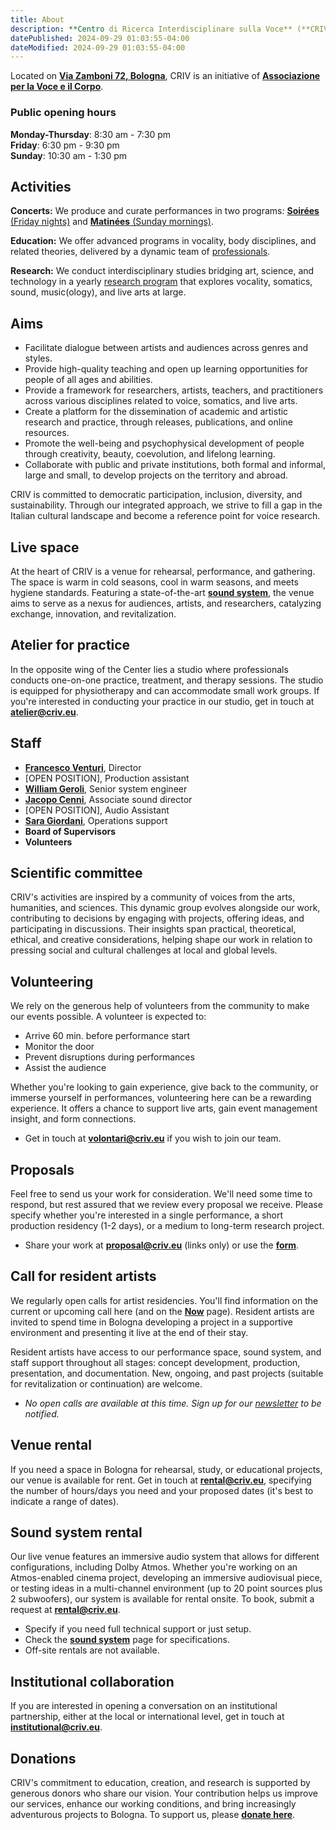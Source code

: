 ```yaml
---
title: About
description: **Centro di Ricerca Interdisciplinare sulla Voce** (**CRIV**) is dedicated to research, production, and education in voice studies, somatics, and live arts. The Center's activities blend live shows, foundational and advanced training, and interdisciplinary research across art, science and technology.
datePublished: 2024-09-29 01:03:55-04:00
dateModified: 2024-09-29 01:03:55-04:00
---
```


Located on [**Via Zamboni 72, Bologna**](https://www.google.ca/maps/place/Via+Zamboni,+72,+40126+Bologna+BO), CRIV is an initiative of [**Associazione per la Voce e il Corpo**](/colophon#organization).

### Public opening hours

**Monday-Thursday**: 8:30 am - 7:30 pm  
**Friday**: 6:30 pm - 9:30 pm  
**Sunday**: 10:30 am - 1:30 pm  


## Activities


**Concerts:** We produce and curate performances in two programs: [**Soirées** (Friday nights)](/concerts) and [**Matinées** (Sunday mornings)](/concerts).  


**Education:** We offer advanced programs in vocality, body disciplines, and related theories, delivered by a dynamic team of [professionals](people).  


**Research:** We conduct interdisciplinary studies bridging art, science, and technology in a yearly [research program](research) that explores vocality, somatics, sound, music(ology), and live arts at large.

## Aims

- Facilitate dialogue between artists and audiences across genres and styles.
- Provide high-quality teaching and open up learning opportunities for people of all ages and abilities.
- Provide a framework for researchers, artists, teachers, and practitioners across various disciplines related to voice, somatics, and live arts.
- Create a platform for the dissemination of academic and artistic research and practice, through releases, publications, and online resources.
- Promote the well-being and psychophysical development of people through creativity, beauty, coevolution, and lifelong learning.
- Collaborate with public and private institutions, both formal and informal, large and small, to develop projects on the territory and abroad.

CRIV is committed to democratic participation, inclusion, diversity, and sustainability. Through our integrated approach, we strive to fill a gap in the Italian cultural landscape and become a reference point for voice research.

## Live space

At the heart of CRIV is a venue for rehearsal, performance, and gathering. The space is warm in cold seasons, cool in warm seasons, and meets hygiene standards. Featuring a state-of-the-art [**sound system**](/sound-system), the venue aims to serve as a nexus for audiences, artists, and researchers, catalyzing exchange, innovation, and revitalization.

## Atelier for practice

In the opposite wing of the Center lies a studio where professionals conducts one-on-one practice, treatment, and therapy sessions. The studio is equipped for physiotherapy and can accommodate small work groups. If you're interested in conducting your practice in our studio, get in touch at [**atelier@criv.eu**](mailto:atelier@criv.eu).

## Staff
- [**Francesco Venturi**](/people#francesco-venturi), Director
- [OPEN POSITION], Production assistant
- [**William Geroli**](/people#william-geroli), Senior system engineer
- [**Jacopo Cenni**](/people#jacopo-cenni), Associate sound director
- [OPEN POSITION], Audio Assistant
- [**Sara Giordani**](/people#sara-giordani), Operations support
- **Board of Supervisors**
- **Volunteers**

## Scientific committee

CRIV's activities are inspired by a community of voices from the arts, humanities, and sciences. This dynamic group evolves alongside our work, contributing to decisions by engaging with projects, offering ideas, and participating in discussions. Their insights span practical, theoretical, ethical, and creative considerations, helping shape our work in relation to pressing social and cultural challenges at local and global levels.

## Volunteering

We rely on the generous help of volunteers from the community to make our events possible. A volunteer is expected to:
- Arrive 60 min. before performance start
- Monitor the door
- Prevent disruptions during performances
- Assist the audience

Whether you're looking to gain experience, give back to the community, or immerse yourself in performances, volunteering here can be a rewarding experience. It offers a chance to support live arts, gain event management insight, and form connections.

- Get in touch at [**volontari@criv.eu**](mailto:volontari@criv.eu) if you wish to join our team.

## Proposals

Feel free to send us your work for consideration. We'll need some time to respond, but rest assured that we review every proposal we receive. Please specify whether you're interested in a single performance, a short production residency (1-2 days), or a medium to long-term research project.
- Share your work at [**proposal@criv.eu**](mailto:proposal@criv.eu) (links only) or use the [**form**](/contact).

## Call for resident artists

We regularly open calls for artist residencies. You'll find information on the current or upcoming call here (and on the [**Now**](/now) page). Resident artists are invited to spend time in Bologna developing a project in a supportive environment and presenting it live at the end of their stay.

Resident artists have access to our performance space, sound system, and staff support throughout all stages: concept development, production, presentation, and documentation. New, ongoing, and past projects (suitable for revitalization or continuation) are welcome.

- *No open calls are available at this time. Sign up for our [newsletter](#footer) to be notified.*

## Venue rental

If you need a space in Bologna for rehearsal, study, or educational projects, our venue is available for rent. Get in touch at [**rental@criv.eu**](mailto:rental@criv.eu), specifying the number of hours/days you need and your proposed dates (it's best to indicate a range of dates).

## Sound system rental

Our live venue features an immersive audio system that allows for different configurations, including Dolby Atmos. Whether you're working on an Atmos-enabled cinema project, developing an immersive audiovisual piece, or testing ideas in a multi-channel environment (up to 20 point sources plus 2 subwoofers), our system is available for rental onsite. To book, submit a request at [**rental@criv.eu**](mailto:rental@criv.eu).
- Specify if you need full technical support or just setup.  
- Check the [**sound system**](#) page for specifications.
- Off-site rentals are not available.

## Institutional collaboration

If you are interested in opening a conversation on an institutional partnership, either at the local or international level, get in touch at [**institutional@criv.eu**](mailto:institutional@criv.eu).

## Donations

CRIV's commitment to education, creation, and research is supported by generous donors who share our vision. Your contribution helps us improve our services, enhance our working conditions, and bring increasingly adventurous projects to Bologna. To support us, please [**donate here**](https://donorbox.org/criv).




